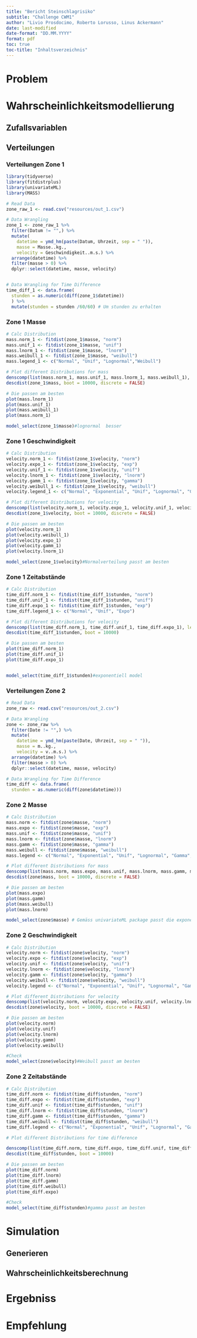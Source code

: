 ```yaml
---
title: "Bericht Steinschlagrisiko"
subtitle: "Challenge CWM1"
author: "Livio Prosdocimo, Roberto Lorusso, Linus Ackermann"
date: last-modified
date-format: "DD.MM.YYYY"
format: pdf
toc: true
toc-title: "Inhaltsverzeichnis"
---
```

\newpage

# Problem

\newpage
# Wahrscheinlichkeitsmodellierung
## Zufallsvariablen 
## Verteilungen
### Verteilungen Zone 1

```r

library(tidyverse)
library(fitdistrplus)
library(univariateML)
library(MASS)

# Read Data
zone_raw_1 <- read.csv("resources/out_1.csv")

# Data Wrangling
zone_1 <- zone_raw_1 %>% 
  filter(Datum != "",) %>% 
  mutate(
    datetime = ymd_hm(paste(Datum, Uhrzeit, sep = " ")), 
    masse = Masse..kg., 
    velocity = Geschwindigkeit..m.s.) %>% 
  arrange(datetime) %>% 
  filter(masse > 0) %>% 
  dplyr::select(datetime, masse, velocity)


# Data Wrangling for Time Difference
time_diff_1 <- data.frame(
  stunden = as.numeric(diff(zone_1$datetime))
  ) %>% 
  mutate(stunden = stunden /60/60) # Um stunden zu erhalten
```

### Zone 1 Masse


```r
# Calc Distribution
mass.norm_1 <- fitdist(zone_1$masse, "norm")
mass.unif_1 <- fitdist(zone_1$masse, "unif")
mass.lnorm_1 <- fitdist(zone_1$masse, "lnorm")
mass.weibull_1 <- fitdist(zone_1$masse, "weibull")
mass.legend_1 <- c("Normal", "Unif", "Lognormal","Weibull")
```



```r
# Plot different Distributions for mass
denscomp(list(mass.norm_1, mass.unif_1, mass.lnorm_1, mass.weibull_1), legendtext = mass.legend_1, plotstyle = "ggplot")
descdist(zone_1$mass, boot = 10000, discrete = FALSE)
```


```r
# Die passen am besten
plot(mass.lnorm_1)
plot(mass.unif_1)
plot(mass.weibull_1)
plot(mass.norm_1)

model_select(zone_1$masse)#lognormal  besser
```



### Zone 1 Geschwindigkeit

```r
# Calc Distribution
velocity.norm_1 <- fitdist(zone_1$velocity, "norm")
velocity.expo_1 <- fitdist(zone_1$velocity, "exp")
velocity.unif_1 <- fitdist(zone_1$velocity, "unif")
velocity.lnorm_1 <- fitdist(zone_1$velocity, "lnorm")
velocity.gamm_1 <- fitdist(zone_1$velocity, "gamma")
velocity.weibull_1 <- fitdist(zone_1$velocity, "weibull")
velocity.legend_1 <- c("Normal", "Exponential", "Unif", "Lognormal", "Gamma", "Weibull")
```



```r
# Plot different Distributions for velocity
denscomp(list(velocity.norm_1, velocity.expo_1, velocity.unif_1, velocity.lnorm_1, velocity.gamm_1, velocity.weibull_1), legendtext = velocity.legend_1, plotstyle = "ggplot")
descdist(zone_1$velocity, boot = 10000, discrete = FALSE)
```



```r
# Die passen am besten
plot(velocity.norm_1)
plot(velocity.weibull_1)
plot(velocity.expo_1)
plot(velocity.gamm_1)
plot(velocity.lnorm_1)

model_select(zone_1$velocity)#Normalverteilung passt am besten
```



### Zone 1 Zeitabstände

```r
# Calc Distribution
time_diff.norm_1 <- fitdist(time_diff_1$stunden, "norm")
time_diff.unif_1 <- fitdist(time_diff_1$stunden, "unif")
time_diff.expo_1 <- fitdist(time_diff_1$stunden, "exp")
time_diff.legend_1 <- c("Normal", "Unif", "Expo")
```


```r
# Plot different Distributions for velocity
denscomp(list(time_diff.norm_1, time_diff.unif_1, time_diff.expo_1), legendtext = time_diff.legend_1, plotstyle = "ggplot")
descdist(time_diff_1$stunden, boot = 10000)
```


```r
# Die passen am besten 
plot(time_diff.norm_1)
plot(time_diff.unif_1)
plot(time_diff.expo_1)


model_select(time_diff_1$stunden)#exponentiell model
```




### Verteilungen Zone 2
```r
# Read Data
zone_raw <- read.csv("resources/out_2.csv")

# Data Wrangling
zone <- zone_raw %>% 
  filter(Date != "",) %>% 
  mutate(
    datetime = ymd_hm(paste(Date, Uhrzeit, sep = " ")), 
    masse = m..kg., 
    velocity = v..m.s.) %>% 
  arrange(datetime) %>% 
  filter(masse > 0) %>% 
  dplyr::select(datetime, masse, velocity)

# Data Wrangling for Time Difference
time_diff <- data.frame(
  stunden = as.numeric(diff(zone$datetime)))
```

### Zone 2 Masse

```r
# Calc Distribution
mass.norm <- fitdist(zone$masse, "norm")
mass.expo <- fitdist(zone$masse, "exp")
mass.unif <- fitdist(zone$masse, "unif")
mass.lnorm <- fitdist(zone$masse, "lnorm")
mass.gamm <- fitdist(zone$masse, "gamma")
mass.weibull <- fitdist(zone$masse, "weibull")
mass.legend <- c("Normal", "Exponential", "Unif", "Lognormal", "Gamma", "Weibull")

```


```r
# Plot different Distributions for mass
denscomp(list(mass.norm, mass.expo, mass.unif, mass.lnorm, mass.gamm, mass.weibull), legendtext = mass.legend, plotstyle = "ggplot")
descdist(zone$mass, boot = 10000, discrete = FALSE)
```


```r
# Die passen am besten 
plot(mass.expo)
plot(mass.gamm)
plot(mass.weibull)
plot(mass.lnorm)

model_select(zone$masse) # Gemäss univariateML package passt die exponentielle Verteilung am besten, da aber das Gewicht den Wert 0 nicht annhemen kann, haben wir uns für weibull entschieden (fast identdisch)
```




### Zone 2 Geschwindigkeit

```r
# Calc Distribution
velocity.norm <- fitdist(zone$velocity, "norm")
velocity.expo <- fitdist(zone$velocity, "exp")
velocity.unif <- fitdist(zone$velocity, "unif")
velocity.lnorm <- fitdist(zone$velocity, "lnorm")
velocity.gamm <- fitdist(zone$velocity, "gamma")
velocity.weibull <- fitdist(zone$velocity, "weibull")
velocity.legend <- c("Normal", "Exponential", "Unif", "Lognormal", "Gamma", "Weibull")
```


```r
# Plot different Distributions for velocity
denscomp(list(velocity.norm, velocity.expo, velocity.unif, velocity.lnorm, velocity.gamm, velocity.weibull), legendtext = velocity.legend, plotstyle = "ggplot")
descdist(zone$velocity, boot = 10000, discrete = FALSE)
```


```r
# Die passen am besten
plot(velocity.norm)
plot(velocity.unif)
plot(velocity.lnorm)
plot(velocity.gamm)
plot(velocity.weibull)

#Check
model_select(zone$velocity)#Weibull passt am besten
```



### Zone 2 Zeitabstände

```r
# Calc Distribution
time_diff.norm <- fitdist(time_diff$stunden, "norm")
time_diff.expo <- fitdist(time_diff$stunden, "exp")
time_diff.unif <- fitdist(time_diff$stunden, "unif")
time_diff.lnorm <- fitdist(time_diff$stunden, "lnorm")
time_diff.gamm <- fitdist(time_diff$stunden, "gamma")
time_diff.weibull <- fitdist(time_diff$stunden, "weibull")
time_diff.legend <- c("Normal", "Exponential", "Unif", "Lognormal", "Gamma", "Weibull")
```


```r
# Plot different Distributions for time difference

denscomp(list(time_diff.norm, time_diff.expo, time_diff.unif, time_diff.lnorm, time_diff.gamm, time_diff.weibull), legendtext = time_diff.legend, plotstyle = "ggplot")
descdist(time_diff$stunden, boot = 10000)
```



```r
# Die passen am besten 
plot(time_diff.norm)
plot(time_diff.lnorm)
plot(time_diff.gamm)
plot(time_diff.weibull)
plot(time_diff.expo)

#Check
model_select(time_diff$stunden)#gamma passt am besten
```


\newpage
# Simulation
## Generieren
## Wahrscheinlichkeitsberechnung

\newpage
# Ergebniss

\newpage
# Empfehlung


